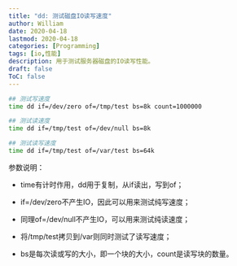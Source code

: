```yaml
---
title: "dd: 测试磁盘IO读写速度"
author: William
date: 2020-04-18
lastmod: 2020-04-18
categories: [Programming]
tags: [io,性能]
description: 用于测试服务器磁盘的IO读写性能。 
draft: false
ToC: false
---
```


```bash
## 测试写速度
time dd if=/dev/zero of=/tmp/test bs=8k count=1000000

## 测试读速度
time dd if=/tmp/test of=/dev/null bs=8k

## 测试读写速度
time dd if=/tmp/test of=/var/test bs=64k
```

参数说明：

- time有计时作用，dd用于复制，从if读出，写到of；

- if=/dev/zero不产生IO，因此可以用来测试纯写速度；

- 同理of=/dev/null不产生IO，可以用来测试纯读速度；

- 将/tmp/test拷贝到/var则同时测试了读写速度；

- bs是每次读或写的大小，即一个块的大小，count是读写块的数量。
